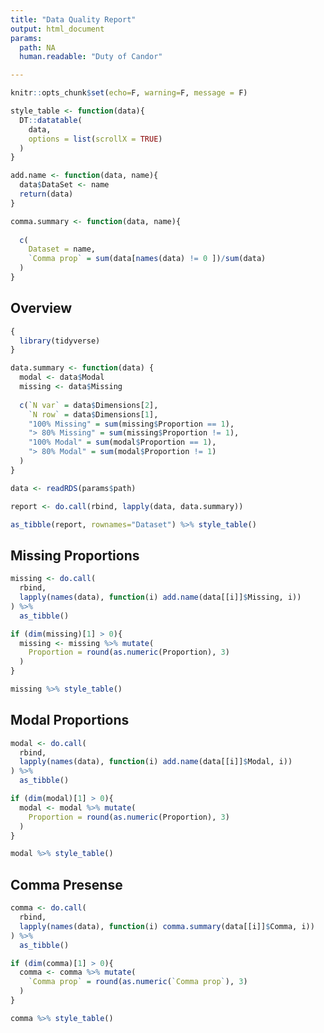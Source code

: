 ```yaml
---
title: "Data Quality Report"
output: html_document
params:
  path: NA 
  human.readable: "Duty of Candor"

---
```


```r
knitr::opts_chunk$set(echo=F, warning=F, message = F)

style_table <- function(data){
  DT::datatable(
    data,
    options = list(scrollX = TRUE)
  )
}

add.name <- function(data, name){
  data$DataSet <- name
  return(data) 
}

comma.summary <- function(data, name){
  
  c(
    Dataset = name,
    `Comma prop` = sum(data[names(data) != 0 ])/sum(data)
  )
}
```

## Overview

``` r
{
  library(tidyverse)
}

data.summary <- function(data) {
  modal <- data$Modal
  missing <- data$Missing
    
  c(`N var` = data$Dimensions[2],
    `N row` = data$Dimensions[1],
    "100% Missing" = sum(missing$Proportion == 1),
    "> 80% Missing" = sum(missing$Proportion != 1),
    "100% Modal" = sum(modal$Proportion == 1),
    "> 80% Modal" = sum(modal$Proportion != 1)
  )
}

data <- readRDS(params$path)

report <- do.call(rbind, lapply(data, data.summary)) 

as_tibble(report, rownames="Dataset") %>% style_table()

```

## Missing Proportions

``` r
missing <- do.call(
  rbind, 
  lapply(names(data), function(i) add.name(data[[i]]$Missing, i))
) %>% 
  as_tibble()

if (dim(missing)[1] > 0){
  missing <- missing %>% mutate(
    Proportion = round(as.numeric(Proportion), 3)
  )
}

missing %>% style_table()

```

## Modal Proportions

``` r

modal <- do.call(
  rbind, 
  lapply(names(data), function(i) add.name(data[[i]]$Modal, i))
) %>% 
  as_tibble()

if (dim(modal)[1] > 0){
  modal <- modal %>% mutate(
    Proportion = round(as.numeric(Proportion), 3)
  )
}

modal %>% style_table()
```

## Comma Presense

``` r

comma <- do.call(
  rbind, 
  lapply(names(data), function(i) comma.summary(data[[i]]$Comma, i))
) %>% 
  as_tibble()

if (dim(comma)[1] > 0){
  comma <- comma %>% mutate(
    `Comma prop` = round(as.numeric(`Comma prop`), 3)
  )
}

comma %>% style_table()

```


